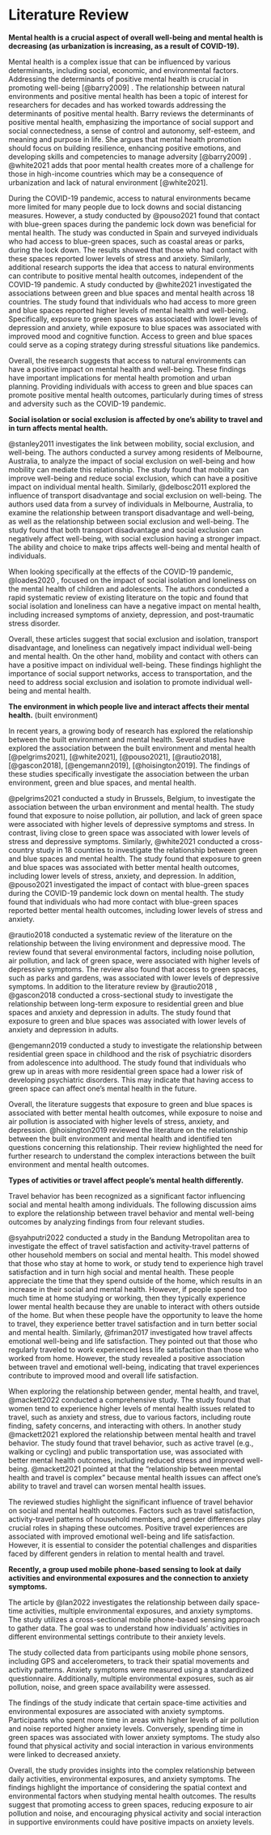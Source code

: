 # Literature Review

**Mental health is a crucial aspect of overall well-being and mental health is decreasing (as urbanization is increasing, as a result of COVID-19).**

Mental health is a complex issue that can be influenced by various determinants, including social, economic, and environmental factors. Addressing the determinants of positive mental health is crucial in promoting well-being [@barry2009] . The relationship between natural environments and positive mental health has been a topic of interest for researchers for decades and has worked towards addressing the determinants of positive mental health. Barry reviews the determinants of positive mental health, emphasizing the importance of social support and social connectedness, a sense of control and autonomy, self-esteem, and meaning and purpose in life. She argues that mental health promotion should focus on building resilience, enhancing positive emotions, and developing skills and competencies to manage adversity [@barry2009] . @white2021 adds that poor mental health creates more of a challenge for those in high-income countries which may be a consequence of urbanization and lack of natural environment [@white2021].

During the COVID-19 pandemic, access to natural environments became more limited for many people due to lock downs and social distancing measures. However, a study conducted by @pouso2021 found that contact with blue-green spaces during the pandemic lock down was beneficial for mental health. The study was conducted in Spain and surveyed individuals who had access to blue-green spaces, such as coastal areas or parks, during the lock down. The results showed that those who had contact with these spaces reported lower levels of stress and anxiety. Similarly, additional research supports the idea that access to natural environments can contribute to positive mental health outcomes, independent of the COVID-19 pandemic. A study conducted by @white2021 investigated the associations between green and blue spaces and mental health across 18 countries. The study found that individuals who had access to more green and blue spaces reported higher levels of mental health and well-being. Specifically, exposure to green spaces was associated with lower levels of depression and anxiety, while exposure to blue spaces was associated with improved mood and cognitive function. Access to green and blue spaces could serve as a coping strategy during stressful situations like pandemics.

Overall, the research suggests that access to natural environments can have a positive impact on mental health and well-being. These findings have important implications for mental health promotion and urban planning. Providing individuals with access to green and blue spaces can promote positive mental health outcomes, particularly during times of stress and adversity such as the COVID-19 pandemic.

**Social isolation or social exclusion is affected by one's ability to travel and in turn affects mental health.**

@stanley2011 investigates the link between mobility, social exclusion, and well-being. The authors conducted a survey among residents of Melbourne, Australia, to analyze the impact of social exclusion on well-being and how mobility can mediate this relationship. The study found that mobility can improve well-being and reduce social exclusion, which can have a positive impact on individual mental health. Similarly, @delbosc2011 explored the influence of transport disadvantage and social exclusion on well-being. The authors used data from a survey of individuals in Melbourne, Australia, to examine the relationship between transport disadvantage and well-being, as well as the relationship between social exclusion and well-being. The study found that both transport disadvantage and social exclusion can negatively affect well-being, with social exclusion having a stronger impact. The ability and choice to make trips affects well-being and mental health of individuals.

When looking specifically at the effects of the COVID-19 pandemic, @loades2020 , focused on the impact of social isolation and loneliness on the mental health of children and adolescents. The authors conducted a rapid systematic review of existing literature on the topic and found that social isolation and loneliness can have a negative impact on mental health, including increased symptoms of anxiety, depression, and post-traumatic stress disorder.

Overall, these articles suggest that social exclusion and isolation, transport disadvantage, and loneliness can negatively impact individual well-being and mental health. On the other hand, mobility and contact with others can have a positive impact on individual well-being. These findings highlight the importance of social support networks, access to transportation, and the need to address social exclusion and isolation to promote individual well-being and mental health.

**The environment in which people live and interact affects their mental health.** (built environment)

In recent years, a growing body of research has explored the relationship between the built environment and mental health. Several studies have explored the association between the built environment and mental health [@pelgrims2021], [@white2021], [@pouso2021], [@rautio2018], [@gascon2018], [@engemann2019], [@hoisington2019]. The findings of these studies specifically investigate the association between the urban environment, green and blue spaces, and mental health.

@pelgrims2021 conducted a study in Brussels, Belgium, to investigate the association between the urban environment and mental health. The study found that exposure to noise pollution, air pollution, and lack of green space were associated with higher levels of depressive symptoms and stress. In contrast, living close to green space was associated with lower levels of stress and depressive symptoms. Similarly, @white2021 conducted a cross-country study in 18 countries to investigate the relationship between green and blue spaces and mental health. The study found that exposure to green and blue spaces was associated with better mental health outcomes, including lower levels of stress, anxiety, and depression. In addition, @pouso2021 investigated the impact of contact with blue-green spaces during the COVID-19 pandemic lock down on mental health. The study found that individuals who had more contact with blue-green spaces reported better mental health outcomes, including lower levels of stress and anxiety.

@rautio2018 conducted a systematic review of the literature on the relationship between the living environment and depressive mood. The review found that several environmental factors, including noise pollution, air pollution, and lack of green space, were associated with higher levels of depressive symptoms. The review also found that access to green spaces, such as parks and gardens, was associated with lower levels of depressive symptoms. In addition to the literature review by @rautio2018 , @gascon2018 conducted a cross-sectional study to investigate the relationship between long-term exposure to residential green and blue spaces and anxiety and depression in adults. The study found that exposure to green and blue spaces was associated with lower levels of anxiety and depression in adults.

@engemann2019 conducted a study to investigate the relationship between residential green space in childhood and the risk of psychiatric disorders from adolescence into adulthood. The study found that individuals who grew up in areas with more residential green space had a lower risk of developing psychiatric disorders. This may indicate that having access to green space can affect one's mental health in the future.

Overall, the literature suggests that exposure to green and blue spaces is associated with better mental health outcomes, while exposure to noise and air pollution is associated with higher levels of stress, anxiety, and depression. @hoisington2019 reviewed the literature on the relationship between the built environment and mental health and identified ten questions concerning this relationship. Their review highlighted the need for further research to understand the complex interactions between the built environment and mental health outcomes.

**Types of activities or travel affect people's mental health differently.**

Travel behavior has been recognized as a significant factor influencing social and mental health among individuals. The following discussion aims to explore the relationship between travel behavior and mental well-being outcomes by analyzing findings from four relevant studies.

@syahputri2022 conducted a study in the Bandung Metropolitan area to investigate the effect of travel satisfaction and activity-travel patterns of other household members on social and mental health. This model showed that those who stay at home to work, or study tend to experience high travel satisfaction and in turn high social and mental health. These people appreciate the time that they spend outside of the home, which results in an increase in their social and mental health. However, if people spend too much time at home studying or working, then they typically experience lower mental health because they are unable to interact with others outside of the home. But when these people have the opportunity to leave the home to travel, they experience better travel satisfaction and in turn better social and mental health. Similarly, @friman2017 investigated how travel affects emotional well-being and life satisfaction. They pointed out that those who regularly traveled to work experienced less life satisfaction than those who worked from home. However, the study revealed a positive association between travel and emotional well-being, indicating that travel experiences contribute to improved mood and overall life satisfaction.

When exploring the relationship between gender, mental health, and travel, @mackett2022 conducted a comprehensive study. The study found that women tend to experience higher levels of mental health issues related to travel, such as anxiety and stress, due to various factors, including route finding, safety concerns, and interacting with others. In another study @mackett2021 explored the relationship between mental health and travel behavior. The study found that travel behavior, such as active travel (e.g., walking or cycling) and public transportation use, was associated with better mental health outcomes, including reduced stress and improved well-being. @mackett2021 pointed at that the "relationship between mental health and travel is complex" because mental health issues can affect one's ability to travel and travel can worsen mental health issues.

The reviewed studies highlight the significant influence of travel behavior on social and mental health outcomes. Factors such as travel satisfaction, activity-travel patterns of household members, and gender differences play crucial roles in shaping these outcomes. Positive travel experiences are associated with improved emotional well-being and life satisfaction. However, it is essential to consider the potential challenges and disparities faced by different genders in relation to mental health and travel.

**Recently, a group used mobile phone-based sensing to look at daily activities and environmental exposures and the connection to anxiety symptoms.**

The article by @lan2022 investigates the relationship between daily space-time activities, multiple environmental exposures, and anxiety symptoms. The study utilizes a cross-sectional mobile phone-based sensing approach to gather data. The goal was to understand how individuals' activities in different environmental settings contribute to their anxiety levels.

The study collected data from participants using mobile phone sensors, including GPS and accelerometers, to track their spatial movements and activity patterns. Anxiety symptoms were measured using a standardized questionnaire. Additionally, multiple environmental exposures, such as air pollution, noise, and green space availability were assessed.

The findings of the study indicate that certain space-time activities and environmental exposures are associated with anxiety symptoms. Participants who spent more time in areas with higher levels of air pollution and noise reported higher anxiety levels. Conversely, spending time in green spaces was associated with lower anxiety symptoms. The study also found that physical activity and social interaction in various environments were linked to decreased anxiety.

Overall, the study provides insights into the complex relationship between daily activities, environmental exposures, and anxiety symptoms. The findings highlight the importance of considering the spatial context and environmental factors when studying mental health outcomes. The results suggest that promoting access to green spaces, reducing exposure to air pollution and noise, and encouraging physical activity and social interaction in supportive environments could have positive impacts on anxiety levels.
